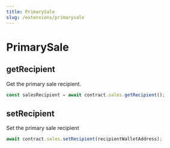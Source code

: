 ```yaml
---
title: PrimarySale
slug: /extensions/primarysale
---
```


# PrimarySale

## getRecipient

Get the primary sale recipient.

```javascript
const salesRecipient = await contract.sales.getRecipient();
```

## setRecipient

Set the primary sale recipient

```javascript
await contract.sales.setRecipient(recipientWalletAddress);
```
